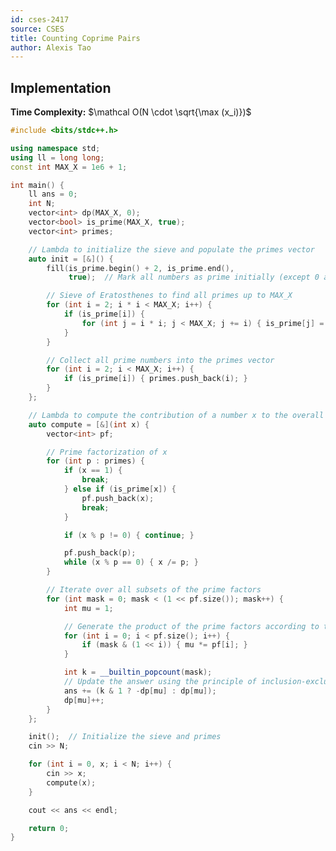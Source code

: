 ```yaml
---
id: cses-2417
source: CSES
title: Counting Coprime Pairs
author: Alexis Tao
---
```


## Implementation

**Time Complexity:** $\mathcal O(N \cdot \sqrt{\max (x_i)})$

<LanguageSection>

<CPPSection>


```cpp
#include <bits/stdc++.h>

using namespace std;
using ll = long long;
const int MAX_X = 1e6 + 1;

int main() {
	ll ans = 0;
	int N;
	vector<int> dp(MAX_X, 0);
	vector<bool> is_prime(MAX_X, true);
	vector<int> primes;

	// Lambda to initialize the sieve and populate the primes vector
	auto init = [&]() {
		fill(is_prime.begin() + 2, is_prime.end(),
		     true);  // Mark all numbers as prime initially (except 0 and 1)

		// Sieve of Eratosthenes to find all primes up to MAX_X
		for (int i = 2; i * i < MAX_X; i++) {
			if (is_prime[i]) {
				for (int j = i * i; j < MAX_X; j += i) { is_prime[j] = false; }
			}
		}

		// Collect all prime numbers into the primes vector
		for (int i = 2; i < MAX_X; i++) {
			if (is_prime[i]) { primes.push_back(i); }
		}
	};

	// Lambda to compute the contribution of a number x to the overall answer
	auto compute = [&](int x) {
		vector<int> pf;

		// Prime factorization of x
		for (int p : primes) {
			if (x == 1) {
				break;
			} else if (is_prime[x]) {
				pf.push_back(x);
				break;
			}

			if (x % p != 0) { continue; }

			pf.push_back(p);
			while (x % p == 0) { x /= p; }
		}

		// Iterate over all subsets of the prime factors
		for (int mask = 0; mask < (1 << pf.size()); mask++) {
			int mu = 1;

			// Generate the product of the prime factors according to the current mask
			for (int i = 0; i < pf.size(); i++) {
				if (mask & (1 << i)) { mu *= pf[i]; }
			}

			int k = __builtin_popcount(mask);
			// Update the answer using the principle of inclusion-exclusion
			ans += (k & 1 ? -dp[mu] : dp[mu]);
			dp[mu]++;
		}
	};

	init();  // Initialize the sieve and primes
	cin >> N;

	for (int i = 0, x; i < N; i++) {
		cin >> x;
		compute(x);
	}

	cout << ans << endl;

	return 0;
}
```

</CPPSection>

</LanguageSection>
